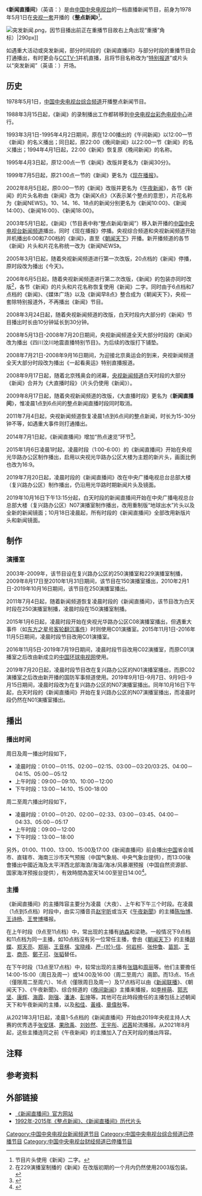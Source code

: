 {{Multiple issues|
{{Fanpov|time=2021-06-18T07:59:00+00:00}}
{{Overly detailed|time=2021-06-18T07:59:00+00:00}}
}}
{{In-progress_tvshow|条目}}
{{電視節目信息框
| 名稱 = 新闻直播间 <br> {{lang|en|Live News}}
| 圖片 = [[File:CCTV_Live_News.jpg|300px]]
| 圖說 = 2019年10月16日启用的片头
| 類型 = [[新聞節目|新聞節目]]
| 主持 = [[CCTV-13|中国中央电视台新闻中心]]主播
| 國家 = {{CHNML}}
| 制作公司 = [[中央广播电视总台新闻中心|中央广播电视总台新闻中心]]
| 語言 = [[汉语普通话|汉语普通话]]
| 每集長 = 約十分鐘至約一小時（含广告）
| 電視網 = [[中国中央电视台新闻频道|中国中央电视台新闻频道]]
| 視頻制式 = [[16:9|16:9]] [[1080i|1080i]] [[HDTV|HDTV]]
| 音頻制式 = 立體聲
| 首播國家 = 
| 首播地區 = 中国大陆、香港、澳门
| 開始 = 1978年5月1日（整点新闻）
| 結束 = 至今
| 官方網站 = http://cctv.cntv.cn/lm/xinwenzhibojian/
| imdb_id = 
| tv_com_id = 
}}
{{Note24hUTC+8}}
《'''新闻直播间'''》（英语：'''{{lang|en|Live News}}'''）是由[[中国中央电视台|中国中央电视台]]的一档直播新闻节目，前身为1978年5月1日在[[中国中央电视台综合频道|央视一套]]开播的《'''整点新闻'''》<ref group="注">节目片头使用《新闻》二字。</ref>。

[[File:突发新闻.png|thumb]]，因节目播出前正在重播节目故右上角出现“重播”角标）|290px]]

如遇重大活动或突发新闻，部分时间段的《新闻直播间》与部分时段的重播节目会打通播出，有时更会与[[CCTV-1|CCTV-1]]并机直播，且将节目名称改为“[[特别报道|特别报道]]”或片头以“突发新闻”（英语：{{lang|en|BREAKING NEWS}}）开场。

== 历史 ==
1978年5月1日，[[中国中央电视台综合频道|中国中央电视台综合频道]]开播整点新闻节目。

1988年3月15日起，《新闻》的录制播出工作都转移到[[中央电视台彩色电视中心|中央电视台彩色电视中心]]进行。

1993年3月1日-1995年4月2日期间，原在12:00播出的《午间新闻》以12:00一节《新闻》的名义播出；同日起，原22:00《晚间新闻》以22:00一节《新闻》的名义播出；1994年4月1日起，22:00《新闻》恢复原《晚间新闻》的名称。

1995年4月3日起，原12:00点一节《新闻》改版并更名为《新闻30分》。

1999年7月5日起，原21:00点一节的《新闻》更名为《[[现在播报|现在播报]]》。

2002年8月5日起，原0:00一节的《新闻》改版并更名为《[[午夜新闻_(中国中央电视台)|午夜新闻]]》，各节《新闻》的片头名称由《新闻》改为《新闻X点》（X表示某个整点的意思），片花名称为《新闻NEWS》。10、14、16、18点的新闻分别更名为《新闻10:00》、《新闻14:00》、《新闻16:00》、《新闻18:00》。

2003年5月1日起，《新闻》（节目表中称“整点新闻/新闻”）移入新开播的[[中国中央电视台新闻频道|中国中央电视台新闻频道]]播出，同时《现在播报》停播。央视综合频道和央视新闻频道开始并机播出6:00和7:00档的《新闻》，直至《[[朝闻天下|朝闻天下]]》开播。新开播频道的各节《新闻》片头和片花名称统一改为《新闻NEWS》。

2005年3月1日起，随着央视新闻频道进行第一次改版，20点档的《新闻》停播，原时段改为播出《今天》。

2006年6月5日起，随着央视新闻频道进行第二次改版，《新闻》的包装亦同时改版<ref>在229演播室制播的《新闻》在改版初期的一个月内仍然使用2003版包装。</ref>，各节《新闻》的片头和片花名称恢复使用《新闻》二字。同时由于6点档和7点档的《新闻》、《媒体广场》以及《新闻早8点》整合成为《朝闻天下》，央视一套除特别报道外，不再播出《新闻》节目。

2008年3月24日起，随着央视新闻频道的改版，白天时段内大部分的《新闻》节目播出时长由10分钟延长到30分钟。

2008年5月13日-2008年7月20日期间，央视新闻频道全天大部分时段的《新闻》改为播出《四川汶川地震直播特别节目》。为后续的改版打下铺垫。

2008年7月21日-2008年9月16日期间，为迎接北京奥运会的到来，央视新闻频道全天大部分时段改为播出《一起看奥运》特别直播报道。

2008年9月17日起，随着北京残奥会的闭幕，[[CCTV-13|央视新闻频道]]白天时段的大部分《新闻》合并为《大直播时段》（片头仍使用《新闻》）。

2009年8月17日起，随着央视新闻频道的改版，《大直播时段》更名为《'''新闻直播间'''》，惟凌晨1点到6点间的整点新闻直播时段同时取消。

2011年7月4日起，央视新闻频道恢复凌晨1点到6点间的整点新闻，时长为15-30分钟不等，如遇重大事件则打通播出。

2014年7月1日起，《新闻直播间》增加“热点速览”环节<ref>{{cite video | url=http://news.cntv.cn/2014/07/01/VIDE1404200162427107.shtml | title=《新闻直播间》 20140701 14:00 | publisher=CNTV | accessdate=2014-07-02 | date=2014-07-01 | archive-date=2019-05-21 | archive-url=https://web.archive.org/web/20190521201237/http://news.cntv.cn/2014/07/01/VIDE1404200162427107.shtml | dead-url=no }}</ref>。

2015年1月6日凌晨1时起，凌晨时段（1:00-6:00）的《新闻直播间》开始在央视光华路办公区制作播出，启用以央视光华路办公区大楼为主题的新片头，画面比例也改为16:9。

2019年7月20日起，凌晨时段的《新闻直播间》改在中央广播电视总台总部大楼（复兴路办公区）制作播出，仍沿用光华路时期新闻片头及镜面。

2019年10月16日下午13:15分起，白天时段的新闻直播间开始在中央广播电视总台总部大楼（复兴路办公区）N07演播室制作播出，改用重制版“地球出水”片头以及全新的新闻镜面；10月18日凌晨起，所有时段的《新闻直播间》全部改用新版片头和新闻镜面。

== 制作 ==
=== 演播室 ===
2003年-2009年，该节目设在复兴路办公区的250演播室和229演播室制播，2009年8月17日至2010年1月31日期间，该节目在150演播室播出，2010年2月1日-2019年10月16日期间，该节目在250演播室播出。

2011年7月4日起，随着新闻频道恢复凌晨时段的《新闻直播间》，该节目改为白天时段在250演播室制播，凌晨时段在150演播室制播。

2015年1月6日起，凌晨时段开始在央视光华路办公区C08演播室播出，但遇重大事件（如[[东方之星号客轮翻沉事件|东方之星号客轮翻沉事件]]）时则使用C01演播室。2015年11月1日-2016年11月5日期间，凌晨时段节目改用C01演播室。

2016年11月5日-2019年7月19日期间，凌晨时段节目改用C02演播室，而原C01演播室之后改由新成立的[[中国环球电视网|中国环球电视网]]使用。

2019年7月20日起，凌晨时段节目改在复兴路办公区的N01演播室播出，而原C02演播室之后改由新开播的国防军事频道使用。2019年9月1日-9月7日、9月9日-9月15日期间，凌晨时段改为在复兴路办公区的N07演播室播出。同年10月16日下午起，白天时段的《新闻直播间》开始在复兴路办公区的N07演播室播出，而凌晨时段仍然在N01演播室播出。

== 播出 ==
=== 播出时间 ===
周日及周一播出时段如下，
*凌晨时段：01:00－01:15、02:00－02:15、03:00－03:20/03:25、04:00－04:15、05:00－05:12
*上午时段：09:00－09:10、10:00－12:00
*下午时段：13:00－14:10、15:00-18:00
周二至周六播出时段如下，
*凌晨时段：01:00－01:20、02:00－02:33、03:00－03:45、04:00－04:33、05:00－05:17
*上午时段：09:00－12:00
*下午时段：13:00－18:00

另外，01:00、11:00、13:00、15:00及17:00《新闻直播间》前会播出[[中国|中国]]省会城市、直辖市、海南三沙市天气预报（中国气象局、中央气象台提供），而13:00後會播出中國近海及太平洋西北部海浪/海温/海冰/风暴潮预报（中国自然资源部、国家海洋预报台提供），有效時間為當天14:00至翌日14:00<ref>{{cite web | url=http://tv.cntv.cn/epg?channel=cctv13 | title=CCTV-13节目表 | accessdate=2014-07-02 | archive-date=2014-07-04 | archive-url=https://web.archive.org/web/20140704032422/http://tv.cntv.cn/epg?channel=cctv13 | dead-url=no }}</ref>。

=== 主播 ===
《新闻直播间》的主播阵容主要分为凌晨（大夜）、上午和下午三个时段。在凌晨（1点到5点档）时段中，由实习播音员[[赵宇昕|赵宇昕]]或当天《[[午夜新聞|午夜新聞]]》的主播[[陈怡博|陈怡博]]、[[王诗杨|王诗杨]]、[[王誉博|王誉博]]播报。

在上午时段（9点至11点档）中，常出现的主播有[[纳森|纳森]]和梁艳。一般情况下9点档和11点档为同一主播，如10点档沒有另一位常任主播，會由《[[朝闻天下|朝闻天下]]》的主播[[胡蝶_(主播)|胡蝶]]、[[郑天亮|郑天亮]]、[[郑丽|郑丽]]、[[王音棋|王音棋]]、[[宝晓峰|宝晓峰]]、[[严於信|严-{於}-信]]、[[何岩柯|何岩柯]]、[[张仲鲁_(主播)|张仲鲁]]、[[苗凯|苗凯]]、[[王言_(主持人)|王言]]、[[商亮|商亮]]、[[鄭子可|鄭子可]]、[[张韬|张韬]]替任。

在下午时段（13点至17点档）中，较常出现的主播有[[张璐_(主播)|张璐]]和[[周丽|周丽]]等。他们主要擔任14:00-15:00（周日及周一）或14:00及16:00（周二至周六）兩節。而13点、15点（僅限周二至周六）、16点（僅限周日及周一）及17点档可以由《[[新闻联播|新闻联播]]》、《朝闻天下》、《午夜新聞》、综合频道的《[[晚间新闻_(中国中央电视台)|晚间新闻]]》主播来播报，如[[李梓萌|李梓萌]]、[[郭志坚|郭志坚]]、[[康辉|康辉]]、[[海霞_(主播)|海霞]]、[[刚强|刚强]]、[[潘涛|潘涛]]、[[彭坤|彭坤]]等。其他可在此時段擔任的主播包括上述朝闻天下和午夜新闻的主播，以及[[和佳|和佳]]、[[黃峰|黃峰]]、[[章偉秋|章偉秋]]等。

从2021年3月1日起，凌晨1-5点档的《新闻直播间》开始由2019年央视主持人大赛的优秀选手[[张安琪|张安琪]]、[[果欣禹|果欣禹]]、[[刘妙然|刘妙然]]、[[王宇彤|王宇彤]]、[[迟茜|迟茜]]轮流播报。从2021年8月起，这些主播连同之前《午夜新闻》的主播加入了白天时段的播出阵容。

==注释==
<references group="注"/>
== 参考资料 ==
{{reflist}}
==外部链接==
*[http://cctv.cntv.cn/lm/xinwenzhibojian/ 《新闻直播间》官方网站] {{Wayback|url=http://cctv.cntv.cn/lm/xinwenzhibojian/ |date=20150108112506 }}
*[http://www.tudou.com/programs/view/aE0LHtepJw0/ 1992年-2015年《整点新闻》、《新闻直播间》历代片头] {{Wayback|url=http://www.tudou.com/programs/view/aE0LHtepJw0/ |date=20150402170249 }}
{{中央广播电视总台新闻资讯类节目}}
[[Category:中国中央电视台新闻频道节目|Category:中国中央电视台新闻频道节目]]
[[Category:中国中央电视台综合频道已停播节目|Category:中国中央电视台综合频道已停播节目]]
[[Category:中国中央电视台财经频道已停播节目|Category:中国中央电视台财经频道已停播节目]]